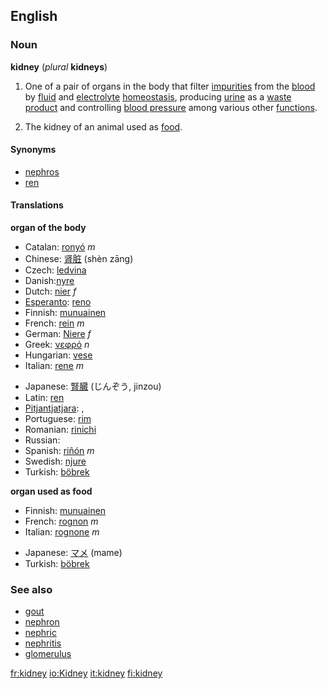 ==English==
===Noun===
'''kidney''' (''plural'' '''kidneys''')

#{{anatomy}} One of a pair of organs in the body that filter [[impurity|impurities]] from the [[blood]] by [[fluid]] and [[electrolyte]] [[homeostasis]], producing [[urine]] as a [[waste product]] and controlling [[blood pressure]] among various other [[function]]s.
#The kidney of an animal used as [[food]].

====Synonyms====
*[[nephros]]
*[[ren]]

====Translations====

'''organ of the body'''
{{top}}
*Catalan: [[ronyó]] ''m''
*Chinese: [[肾脏]] (shèn zāng)
*Czech: [[ledvina]]
*Danish:[[nyre]]
*Dutch: [[nier]] ''f''
*[[Esperanto]]: [[reno#Esperanto|reno]]
*Finnish: [[munuainen]]
*French: [[rein#French|rein]] ''m''
*German: [[Niere]] ''f''
*Greek: [[νεφρό]] ''n''
*Hungarian: [[vese]]
*Italian: [[rene#Italian|rene]] ''m''
{{mid}}
*Japanese: [[腎臓]] (じんぞう, jinzou)
*Latin: [[ren]]
*[[Pitjantjatjara]]: {{Unicode|[[kapuḻ]]}}, {{Unicode|[[kapuḻpa]]}}
*Portuguese: [[rim#Portuguese|rim]]
*Romanian: [[rinichi]]
*Russian: {{RUchar|[[почка]]}}
*Spanish: [[riñón]] ''m''
*Swedish: [[njure]]
*Turkish: [[böbrek]]
{{bottom}}

'''organ used as food'''
{{top}}
*Finnish: [[munuainen]]
*French: [[rognon]] ''m''
*Italian: [[rognone]] ''m''
{{mid}}
*Japanese: [[マメ]] (mame)
*Turkish: [[böbrek]]
{{bottom}}

===See also===
*[[gout]]
*[[nephron]]
*[[nephric]]
*[[nephritis]]
*[[glomerulus]]

[[fr:kidney]]
[[io:Kidney]]
[[it:kidney]]
[[fi:kidney]]